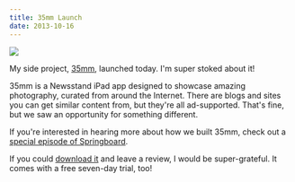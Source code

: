 ```yaml
---
title: 35mm Launch
date: 2013-10-16
---
```



 ![](504A5859A1E1495D8BBEE98DBE7009F5.png)

My side project, [35mm](http://35mm.io), launched today. I'm super stoked about it!

35mm is a Newsstand iPad app designed to showcase amazing photography, curated from around the Internet. There are blogs and sites you can get similar content from, but they're all ad-supported. That's fine, but we saw an opportunity for something different.

If you're interested in hearing more about how we built 35mm, check out a [special episode of Springboard](http://springboardshow.com/episodes/2013/10/6/35mm-with-tom-creighton).

If you could [download it](https://itunes.apple.com/ca/app/35mm/id659514572?mt=8) and leave a review, I would be super-grateful. It comes with a free seven-day trial, too!


  